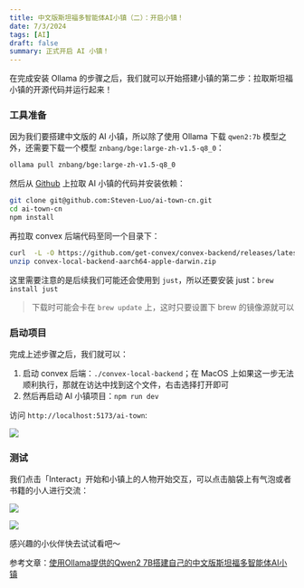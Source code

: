 ```yaml
---
title: 中文版斯坦福多智能体AI小镇（二）：开启小镇！
date: 7/3/2024
tags: [AI]
draft: false
summary: 正式开启 AI 小镇！
---
```


在完成安装 Ollama 的步骤之后，我们就可以开始搭建小镇的第二步：拉取斯坦福小镇的开源代码并运行起来！

### 工具准备

因为我们要搭建中文版的 AI 小镇，所以除了使用 Ollama 下载 `qwen2:7b` 模型之外，还需要下载一个模型 `znbang/bge:large-zh-v1.5-q8_0`：

```bash
ollama pull znbang/bge:large-zh-v1.5-q8_0
```

然后从 [Github](https://github.com/Steven-Luo/ai-town-cn) 上拉取 AI 小镇的代码并安装依赖：

```bash
git clone git@github.com:Steven-Luo/ai-town-cn.git
cd ai-town-cn
npm install
```

再拉取 convex 后端代码至同一个目录下：

```bash
curl  -L -O https://github.com/get-convex/convex-backend/releases/latest/download/convex-local-backend-aarch64-apple-darwin.zip
unzip convex-local-backend-aarch64-apple-darwin.zip
```

这里需要注意的是后续我们可能还会使用到 `just`，所以还要安装 just：`brew install just`

> 下载时可能会卡在 `brew update` 上，这时只要设置下 brew 的镜像源就可以

### 启动项目

完成上述步骤之后，我们就可以：

1.  启动 convex 后端：`./convex-local-backend`；在 MacOS 上如果这一步无法顺利执行，那就在访达中找到这个文件，右击选择打开即可
2.  然后再启动 AI 小镇项目：`npm run dev`

访问 `http://localhost:5173/ai-town`:

![](https://note.ihsxu.com/api/imgs/1719717127855.webp)

### 测试

我们点击「Interact」开始和小镇上的人物开始交互，可以点击脑袋上有气泡或者书籍的小人进行交流：

![](https://note.ihsxu.com/api/imgs/1719717221194.webp)

![](https://note.ihsxu.com/api/imgs/1719717283778.webp)

感兴趣的小伙伴快去试试看吧～

参考文章：[使用Ollama提供的Qwen2 7B搭建自己的中文版斯坦福多智能体AI小镇](https://mp.weixin.qq.com/s/RHxW_2vP0Y8JS6xsTyRJnA)


